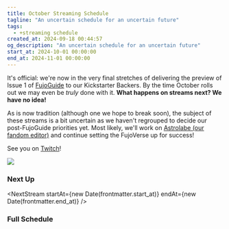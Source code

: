 ```yaml
---
title: October Streaming Schedule
tagline: "An uncertain schedule for an uncertain future"
tags:
  - +streaming schedule
created_at: 2024-09-18 00:44:57
og_description: "An uncertain schedule for an uncertain future"
start_at: 2024-10-01 00:00:00
end_at: 2024-11-01 00:00:00
---
```



It's official: we're now in the very final stretches of delivering the preview of Issue 1 of
[FujoGuide](https://www.fujoweb.dev) to our Kickstarter Backers. By the time October rolls out
we may even be _truly_ done with it. **What happens on streams next? We have no idea!**

As is now tradition (although one we hope to break soon), the subject of these streams is a bit uncertain
as we haven't regrouped to decide our post-FujoGuide priorities yet. Most likely, we'll work on [Astrolabe
(our fandom editor)](https://github.com/fujowebdev/astrolabe) and continue setting the FujoVerse up for
success!

See you on <a href="https://twitch.tv/essentialrandomness">Twitch</a>!

<img src={Schedule.src} />

### Next Up

<NextStream
  startAt={new Date(frontmatter.start_at)}
  endAt={new Date(frontmatter.end_at)}
/>

### Full Schedule

<TimeToggle />
<StreamingSchedule
  startAt={new Date(frontmatter.start_at)}
  endAt={new Date(frontmatter.end_at)}
/>

<style>{`
    .toc, #table-of-contents {
      display:none;
    }
    img {
      padding: 0!important;
    }
`}</style>
